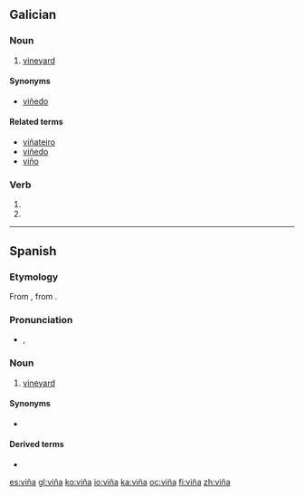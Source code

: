 {{DEFAULTSORT:vina}}
{{also|vina|Viña}}
==Galician==

===Noun===
{{gl-noun|f}}

# [[vineyard]]

====Synonyms====
* {{sense|vineyard}} [[viñedo]]

====Related terms====
* [[viñateiro]]
* [[viñedo]]
* [[viño]]

===Verb===
{{gl-verb-form}}

# {{conjugation of|[[vir#Galician|vir]]||1|s|imperf|ind}}
# {{conjugation of|[[vir#Galician|vir]]||3|s|imperf|ind}}

----

==Spanish==
{{wikipedia|lang=es}}
===Etymology===
From {{etyl|la|es}} {{term|vinea|vīnea|lang=la||vineyard, grapevine}}, from {{term|vinum|vīnum|lang=la|wine}}.

===Pronunciation===
* {{IPA|/ˈbi.ɲa/|lang=es}}, {{X-SAMPA|/"bi.Ja/|lang=es}}

===Noun===
{{es-noun|f}}

# [[vineyard]]

====Synonyms====
* {{l|es|viñedo|g=m}}

====Derived terms====
* {{l|es|viñador|g=m}}

[[es:viña]]
[[gl:viña]]
[[ko:viña]]
[[io:viña]]
[[ka:viña]]
[[oc:viña]]
[[fi:viña]]
[[zh:viña]]